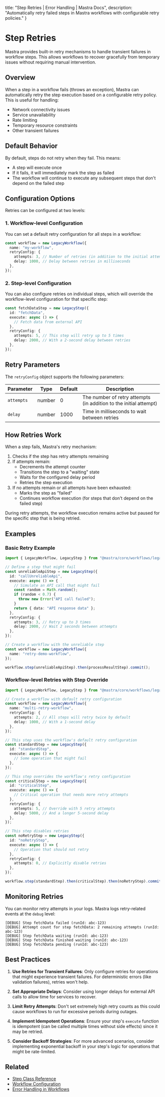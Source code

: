   title: "Step Retries | Error Handling | Mastra Docs",
  description: "Automatically retry failed steps in Mastra workflows with configurable retry policies."
}

# Step Retries

Mastra provides built-in retry mechanisms to handle transient failures in workflow steps. This allows workflows to recover gracefully from temporary issues without requiring manual intervention.

## Overview

When a step in a workflow fails (throws an exception), Mastra can automatically retry the step execution based on a configurable retry policy. This is useful for handling:

- Network connectivity issues
- Service unavailability
- Rate limiting
- Temporary resource constraints
- Other transient failures

## Default Behavior

By default, steps do not retry when they fail. This means:

- A step will execute once
- If it fails, it will immediately mark the step as failed
- The workflow will continue to execute any subsequent steps that don't depend on the failed step

## Configuration Options

Retries can be configured at two levels:

### 1. Workflow-level Configuration

You can set a default retry configuration for all steps in a workflow:

```typescript
const workflow = new LegacyWorkflow({
  name: "my-workflow",
  retryConfig: {
    attempts: 3, // Number of retries (in addition to the initial attempt)
    delay: 1000, // Delay between retries in milliseconds
  },
});
```

### 2. Step-level Configuration

You can also configure retries on individual steps, which will override the workflow-level configuration for that specific step:

```typescript
const fetchDataStep = new LegacyStep({
  id: "fetchData",
  execute: async () => {
    // Fetch data from external API
  },
  retryConfig: {
    attempts: 5, // This step will retry up to 5 times
    delay: 2000, // With a 2-second delay between retries
  },
});
```

## Retry Parameters

The `retryConfig` object supports the following parameters:

| Parameter  | Type   | Default | Description                                                       |
| ---------- | ------ | ------- | ----------------------------------------------------------------- |
| `attempts` | number | 0       | The number of retry attempts (in addition to the initial attempt) |
| `delay`    | number | 1000    | Time in milliseconds to wait between retries                      |

## How Retries Work

When a step fails, Mastra's retry mechanism:

1. Checks if the step has retry attempts remaining
2. If attempts remain:
   - Decrements the attempt counter
   - Transitions the step to a "waiting" state
   - Waits for the configured delay period
   - Retries the step execution
3. If no attempts remain or all attempts have been exhausted:
   - Marks the step as "failed"
   - Continues workflow execution (for steps that don't depend on the failed step)

During retry attempts, the workflow execution remains active but paused for the specific step that is being retried.

## Examples

### Basic Retry Example

```typescript
import { LegacyWorkflow, LegacyStep } from "@mastra/core/workflows/legacy";

// Define a step that might fail
const unreliableApiStep = new LegacyStep({
  id: "callUnreliableApi",
  execute: async () => {
    // Simulate an API call that might fail
    const random = Math.random();
    if (random < 0.7) {
      throw new Error("API call failed");
    }
    return { data: "API response data" };
  },
  retryConfig: {
    attempts: 3, // Retry up to 3 times
    delay: 2000, // Wait 2 seconds between attempts
  },
});

// Create a workflow with the unreliable step
const workflow = new LegacyWorkflow({
  name: "retry-demo-workflow",
});

workflow.step(unreliableApiStep).then(processResultStep).commit();
```

### Workflow-level Retries with Step Override

```typescript
import { LegacyWorkflow, LegacyStep } from "@mastra/core/workflows/legacy";

// Create a workflow with default retry configuration
const workflow = new LegacyWorkflow({
  name: "multi-retry-workflow",
  retryConfig: {
    attempts: 2, // All steps will retry twice by default
    delay: 1000, // With a 1-second delay
  },
});

// This step uses the workflow's default retry configuration
const standardStep = new LegacyStep({
  id: "standardStep",
  execute: async () => {
    // Some operation that might fail
  },
});

// This step overrides the workflow's retry configuration
const criticalStep = new LegacyStep({
  id: "criticalStep",
  execute: async () => {
    // Critical operation that needs more retry attempts
  },
  retryConfig: {
    attempts: 5, // Override with 5 retry attempts
    delay: 5000, // And a longer 5-second delay
  },
});

// This step disables retries
const noRetryStep = new LegacyStep({
  id: "noRetryStep",
  execute: async () => {
    // Operation that should not retry
  },
  retryConfig: {
    attempts: 0, // Explicitly disable retries
  },
});

workflow.step(standardStep).then(criticalStep).then(noRetryStep).commit();
```

## Monitoring Retries

You can monitor retry attempts in your logs. Mastra logs retry-related events at the `debug` level:

```
[DEBUG] Step fetchData failed (runId: abc-123)
[DEBUG] Attempt count for step fetchData: 2 remaining attempts (runId: abc-123)
[DEBUG] Step fetchData waiting (runId: abc-123)
[DEBUG] Step fetchData finished waiting (runId: abc-123)
[DEBUG] Step fetchData pending (runId: abc-123)
```

## Best Practices

1. **Use Retries for Transient Failures**: Only configure retries for operations that might experience transient failures. For deterministic errors (like validation failures), retries won't help.

2. **Set Appropriate Delays**: Consider using longer delays for external API calls to allow time for services to recover.

3. **Limit Retry Attempts**: Don't set extremely high retry counts as this could cause workflows to run for excessive periods during outages.

4. **Implement Idempotent Operations**: Ensure your step's `execute` function is idempotent (can be called multiple times without side effects) since it may be retried.

5. **Consider Backoff Strategies**: For more advanced scenarios, consider implementing exponential backoff in your step's logic for operations that might be rate-limited.

## Related

- [Step Class Reference](./step-class.mdx)
- [Workflow Configuration](./workflow.mdx)
- [Error Handling in Workflows](../../docs/workflows-legacy/error-handling.mdx)
